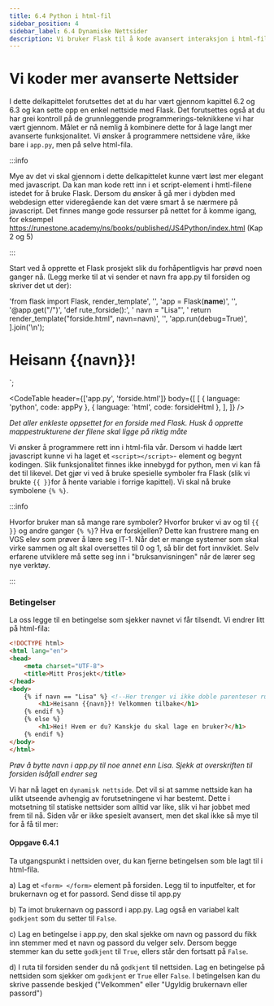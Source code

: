 ```yaml
---
title: 6.4 Python i html-fil
sidebar_position: 4
sidebar_label: 6.4 Dynamiske Nettsider
description: Vi bruker Flask til å kode avansert interaksjon i html-filene
---
```


# Vi koder mer avanserte Nettsider

I dette delkapittelet forutsettes det at du har vært gjennom kapittel 6.2 og 6.3 og kan sette opp en enkel nettside med Flask. Det forutsettes også at du har grei kontroll på de grunnleggende programmerings-teknikkene vi har vært gjennom. Målet er nå nemlig å kombinere dette for å lage langt mer avanserte funksjonalitet. Vi ønsker å programmere nettsidene våre, ikke bare i `app.py`, men på selve html-fila.

:::info

Mye av det vi skal gjennom i dette delkapittelet kunne vært løst mer elegant med javascript. Da kan man kode rett inn i et script-element i hmtl-filene istedet for å bruke Flask.  Dersom du ønsker å gå mer i dybden med webdesign etter videregående kan det være smart å se nærmere på javascript. Det finnes mange gode ressurser på nettet for å komme igang, for eksempel https://runestone.academy/ns/books/published/JS4Python/index.html (Kap 2 og 5)

:::

Start ved å opprette et Flask prosjekt slik du forhåpentligvis har prøvd noen ganger nå. (Legg merke til at vi sender et navn fra app.py til forsiden og skriver det ut der):


  'from flask import Flask, render_template',
  '',
  'app = Flask(__name__)',
  '',
  '@app.get("/")',
  'def rute_forside():',
  '    navn = "Lisa"',
  '    return render_template("forside.html", navn=navn)',
  '',
  'app.run(debug=True)',
].join('\n');

<html lang="en">
<head>
  <meta charset="UTF-8" />
  <meta name="viewport" content="width=device-width, initial-scale=1.0" />
  <title>Document</title>
</head>
<body>
  <h1>Heisann {{navn}}!</h1>
</body>
</html>`;

<CodeTable
  header={['app.py', 'forside.html']}
  body={[
    [
      { language: 'python', code: appPy },
      { language: 'html', code: forsideHtml },
    ],
  ]}
/>




*Det aller enkleste oppsettet for en forside med Flask. Husk å opprette mappestrukturene der filene skal ligge på riktig måte*

Vi ønsker å programmere rett inn i html-fila vår. Dersom vi hadde lært javascript kunne vi ha laget et `<script></script>`- element og begynt kodingen. Slik funksjonalitet finnes ikke innebygd for python, men vi kan få det til likevel. Det gjør vi ved å bruke spesielle symboler fra Flask (slik vi brukte `{{ }}`for å hente variable i forrige kapittel). Vi skal nå bruke symbolene `{% %}`. 

:::info

Hvorfor bruker man så mange rare symboler? Hvorfor bruker vi av og til `{{ }}` og andre ganger `{% %}`? Hva er forskjellen? Dette kan frustrere mang en VGS elev som prøver å lære seg IT-1. Når det er mange systemer som skal virke sammen og alt skal oversettes til 0 og 1, så blir det fort innviklet. Selv erfarene utviklere må sette seg inn i "bruksanvisningen" når de lærer seg nye verktøy. 

:::

### Betingelser

La oss legge til en betingelse som sjekker navnet vi får tilsendt. Vi endrer litt på html-fila:

```html
<!DOCTYPE html>
<html lang="en">
<head>
    <meta charset="UTF-8">
    <title>Mitt Prosjekt</title>       
</head>
<body>
    {% if navn == "Lisa" %} <!--Her trenger vi ikke doble parenteser rundt navn fordi vi allerede skriver python, ikke html -->
        <h1>Heisann {{navn}}! Velkommen tilbake</h1>
    {% endif %}
    {% else %}
        <h1>Hei! Hvem er du? Kanskje du skal lage en bruker?</h1>
    {% endif %}
</body>
</html>
```

*Prøv å bytte navn i app.py til noe annet enn Lisa. Sjekk at overskriften til forsiden isåfall endrer seg*

Vi har nå laget en `dynamisk nettside`. Det vil si at samme nettside kan ha ulikt utseende avhengig av forutsetningene vi har bestemt. Dette i motsetning til statiske nettsider som alltid var like, slik vi har jobbet med frem til nå. Siden vår er ikke spesielt avansert, men det skal ikke så mye til for å få til mer:

#### Oppgave 6.4.1

Ta utgangspunkt i nettsiden over, du kan fjerne betingelsen som ble lagt til i html-fila.

a) Lag et `<form> </form>` element på forsiden. Legg til to inputfelter, et for brukernavn og et for passord. Send disse til app.py 

b) Ta imot brukernavn og passord i app.py. Lag også en variabel kalt `godkjent` som du setter til `False`. 

c) Lag en betingelse i app.py, den skal sjekke om navn og passord du fikk inn stemmer med et navn og passord du velger selv. Dersom begge stemmer kan du sette `godkjent` til `True`, ellers står den fortsatt på `False`.

d) I ruta til forsiden sender du nå `godkjent` til nettsiden. Lag en betingelse på nettsiden som sjekker om `godkjent` er `True` eller `False`. I betingelsen kan du skrive passende beskjed ("Velkommen" eller "Ugyldig brukernavn eller passord")
















